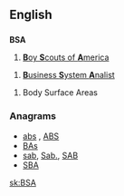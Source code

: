 ==English==

==={{initialism}}===
'''BSA'''

# [[w:Boy Scouts of America|'''B'''oy '''S'''couts of '''A'''merica]]

# [[w:Business System Analist|'''B'''usiness '''S'''ystem '''A'''nalist]]

# Body Surface Areas

===Anagrams===
* [[abs#English|abs]] , [[ABS#English|ABS]]
* [[BAs#English|BAs]]
* [[sab#English|sab]], [[Sab.#English|Sab.]], [[SAB#English|SAB]]
* [[SBA#English|SBA]]

[[sk:BSA]]